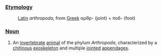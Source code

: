 ===[[Etymology]]===

:[[Latin]] ''arthropoda'', from [[Greek]] &alpha;&rho;&theta;&rho;- (joint) + &pi;o&delta;- (foot)

===[[Noun]]===

#An [[invertebrate]] [[animal]] of the phylum ''Arthropoda'', characterized by a [[chitin]]ous [[exoskeleton]] and multiple [[joint]]ed [[appendage]]s.